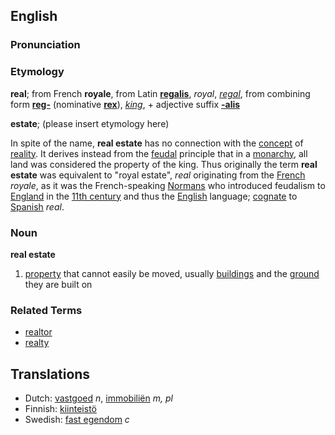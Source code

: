 ==English==

===Pronunciation===
{{substub}}

===Etymology===
'''real'''; from French '''royale''', from Latin '''[[regalis]]''', ''royal'', ''[[regal]]'', from combining form '''[[reg-]]''' (nominative '''[[rex]]'''), ''[[king]]'', + adjective suffix '''[[-alis]]'''

'''estate'''; (please insert etymology here)

In spite of the name, '''real estate''' has no connection with the [[concept]] of [[reality]]. It derives instead from the [[feudalism|feudal]] principle that in a [[monarchy]], all land was considered the property of the king. Thus originally the term '''real estate''' was equivalent to "royal estate", ''real'' originating from the [http://en.wikipedia.org/wiki/French_language French] ''royale'', as it was the French-speaking [http://en.wikipedia.org/wiki/Normandy Normans] who introduced feudalism to [http://en.wikipedia.org/wiki/England England] in the [http://en.wikipedia.org/wiki/11th_century 11th century] and thus the [http://en.wikipedia.org/wiki/English_language English] language; [[cognate]] to [http://en.wikipedia.org/wiki/Spanish_language Spanish] ''real''.

===Noun===
'''real estate'''

# [[property]] that cannot easily be moved, usually [[building]]s and the [[ground]] they are built on

===Related Terms===
*[[realtor]]
*[[realty]]

==Translations==
*Dutch: [[vastgoed]] ''n'', [[immobiliën]] ''m, pl''
*Finnish: [[kiinteistö]]
*Swedish: [[fast egendom]] ''c''